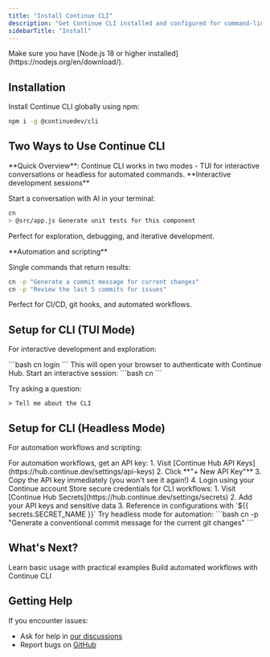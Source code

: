 ```yaml
---
title: "Install Continue CLI"
description: "Get Continue CLI installed and configured for command-line AI coding assistance and automation"
sidebarTitle: "Install"
---
```


<Info>
  Make sure you have [Node.js 18 or higher
  installed](https://nodejs.org/en/download/).
</Info>

## Installation

Install Continue CLI globally using npm:

```bash
npm i -g @continuedev/cli
```

## Two Ways to Use Continue CLI

<Info>
  **Quick Overview**: Continue CLI works in two modes - TUI for interactive
  conversations or headless for automated commands.
</Info>

<Tabs>
<Tab title="TUI Mode">
**Interactive development sessions**

Start a conversation with AI in your terminal:

```bash
cn
> @src/app.js Generate unit tests for this component
```

Perfect for exploration, debugging, and iterative development.

</Tab>

<Tab title="Headless Mode">
**Automation and scripting**

Single commands that return results:

```bash
cn -p "Generate a commit message for current changes"
cn -p "Review the last 5 commits for issues"
```

Perfect for CI/CD, git hooks, and automated workflows.

</Tab>
</Tabs>

## Setup for CLI (TUI Mode)

For interactive development and exploration:

<Steps>
<Step title="Login to Continue CLI">
```bash
cn login
```
This will open your browser to authenticate with Continue Hub.
</Step>

<Step title="Test TUI Mode">
Start an interactive session:
```bash
cn
```

Try asking a question:

```
> Tell me about the CLI
```

</Step>
</Steps>

## Setup for CLI (Headless Mode)

For automation workflows and scripting:

<Steps>
<Step title="Get API Key for Automation">
For automation workflows, get an API key:
1. Visit [Continue Hub API Keys](https://hub.continue.dev/settings/api-keys)
2. Click **"+ New API Key"**
3. Copy the API key immediately (you won't see it again!)
4. Login using your Continue account
</Step>

<Step title="Add Secrets for Workflows">
Store secure credentials for CLI workflows:
1. Visit [Continue Hub Secrets](https://hub.continue.dev/settings/secrets)
2. Add your API keys and sensitive data
3. Reference in configurations with `${{ secrets.SECRET_NAME }}`
</Step>

<Step title="Test Headless Mode">
Try headless mode for automation:
```bash
cn -p "Generate a conventional commit message for the current git changes"
```
</Step>
</Steps>

## What's Next?

<CardGroup cols={2}>
<Card title="Quick Start Guide" icon="rocket" href="/cli/quick-start">
  Learn basic usage with practical examples
</Card>

<Card title="Create your first workflow" icon="gear" href="/guides/posthog-github-continuous-ai">
  Build automated workflows with Continue CLI
</Card>
</CardGroup>

## Getting Help

If you encounter issues:

- Ask for help in [our discussions](https://github.com/continuedev/continue/discussions)
- Report bugs on [GitHub](https://github.com/continuedev/continue)
